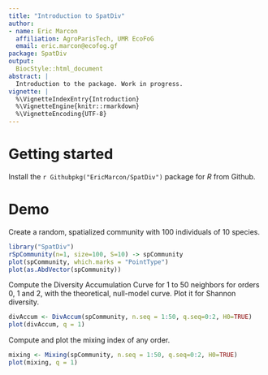 ```yaml
---
title: "Introduction to SpatDiv"
author:
- name: Eric Marcon
  affiliation: AgroParisTech, UMR EcoFoG
  email: eric.marcon@ecofog.gf
package: SpatDiv
output:
  BiocStyle::html_document
abstract: |
  Introduction to the package. Work in progress.
vignette: |
  %\VignetteIndexEntry{Introduction}
  %\VignetteEngine{knitr::rmarkdown}
  %\VignetteEncoding{UTF-8}
---
```


# Getting started

Install the `r Githubpkg("EricMarcon/SpatDiv")` package for _R_ from Github.


# Demo

Create a random, spatialized community with 100 individuals of 10 species.

```r
library("SpatDiv")
rSpCommunity(n=1, size=100, S=10) -> spCommunity
plot(spCommunity, which.marks = "PointType")
plot(as.AbdVector(spCommunity))
```

Compute the Diversity Accumulation Curve for 1 to 50 neighbors for orders 0, 1 and 2, with the theoretical, null-model curve.
Plot it for Shannon diversity.

```r
divAccum <- DivAccum(spCommunity, n.seq = 1:50, q.seq=0:2, H0=TRUE)
plot(divAccum, q = 1)
```

Compute and plot the mixing index of any order.

```r
mixing <- Mixing(spCommunity, n.seq = 1:50, q.seq=0:2, H0=TRUE)
plot(mixing, q = 1)
```
